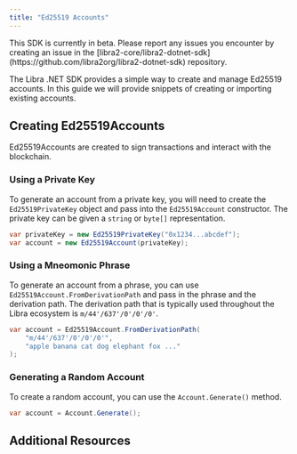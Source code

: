 ```yaml
---
title: "Ed25519 Accounts"
---
```



<Aside type="caution" emoji="❗">
  This SDK is currently in beta. Please report any issues you encounter by
  creating an issue in the
  [libra2-core/libra2-dotnet-sdk](https://github.com/libra2org/libra2-dotnet-sdk)
  repository.
</Aside>

The Libra .NET SDK provides a simple way to create and manage Ed25519 accounts. In this guide we
will provide snippets of creating or importing existing accounts.

## Creating Ed25519Accounts

Ed25519Accounts are created to sign transactions and interact with the blockchain.

### Using a Private Key

To generate an account from a private key, you will need to create the `Ed25519PrivateKey` object and pass into the
`Ed25519Account` constructor. The private key can be given a `string` or `byte[]` representation.

```csharp
var privateKey = new Ed25519PrivateKey("0x1234...abcdef");
var account = new Ed25519Account(privateKey);
```

### Using a Mneomonic Phrase

To generate an account from a phrase, you can use `Ed25519Account.FromDerivationPath` and pass in the phrase and the derivation path.
The derivation path that is typically used throughout the Libra ecosystem is `m/44'/637'/0'/0'/0'`.

```csharp
var account = Ed25519Account.FromDerivationPath(
    "m/44'/637'/0'/0'/0'",
    "apple banana cat dog elephant fox ..."
);
```

### Generating a Random Account

To create a random account, you can use the `Account.Generate()` method.

```csharp
var account = Account.Generate();
```

## Additional Resources

<CardGrid>
  <LinkCard href="https://libra2-core.github.io/libra2-dotnet-sdk/docs/Libra.Ed25519Account.html" title="Ed25519Account Reference" description="The full API reference for the Ed25519Account class." target="_blank" />
</CardGrid>

